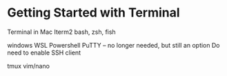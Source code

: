 # Getting Started with Terminal

Terminal in Mac
Iterm2
bash, zsh, fish

windows
WSL
Powershell
PuTTY -- no longer needed, but still an option
Do need to enable SSH client


tmux
vim/nano
